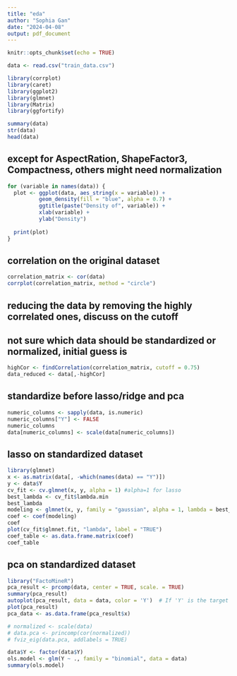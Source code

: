```yaml
---
title: "eda"
author: "Sophia Gan"
date: "2024-04-08"
output: pdf_document
---
```


```r
knitr::opts_chunk$set(echo = TRUE)
```

```r
data <- read.csv("train_data.csv")
```

```r
library(corrplot)
library(caret)
library(ggplot2)
library(glmnet)
library(Matrix)
library(ggfortify)
```

```r
summary(data)
str(data)
head(data)
```

## except for AspectRation, ShapeFactor3, Compactness, others might need normalization
```r
for (variable in names(data)) {
  plot <- ggplot(data, aes_string(x = variable)) +
          geom_density(fill = "blue", alpha = 0.7) +
          ggtitle(paste("Density of", variable)) +
          xlab(variable) +
          ylab("Density")
  
  print(plot)
}
```

## correlation on the original dataset
```r
correlation_matrix <- cor(data)
corrplot(correlation_matrix, method = "circle")
```
## reducing the data by removing the highly correlated ones, discuss on the cutoff
## not sure which data should be standardized or normalized, initial guess is 
```r
highCor <- findCorrelation(correlation_matrix, cutoff = 0.75)
data_reduced <- data[,-highCor]
```

## standardize before lasso/ridge and pca
```r
numeric_columns <- sapply(data, is.numeric)
numeric_columns["Y"] <- FALSE
numeric_columns
data[numeric_columns] <- scale(data[numeric_columns])
```

## lasso on standardized dataset
```r
library(glmnet)
x <- as.matrix(data[, -which(names(data) == "Y")])
y <- data$Y
cv_fit <- cv.glmnet(x, y, alpha = 1) #alpha=1 for lasso
best_lambda <- cv_fit$lambda.min
best_lambda
modeling <- glmnet(x, y, family = "gaussian", alpha = 1, lambda = best_lambda)
coef <- coef(modeling)
coef
plot(cv_fit$glmnet.fit, "lambda", label = "TRUE")
coef_table <- as.data.frame.matrix(coef)
coef_table
```

## pca on standardized dataset
```r
library("FactoMineR")
pca_result <- prcomp(data, center = TRUE, scale. = TRUE)
summary(pca_result)
autoplot(pca_result, data = data, color = 'Y')  # If 'Y' is the target variable
plot(pca_result)
pca_data <- as.data.frame(pca_result$x)

# normalized <- scale(data)
# data.pca <- princomp(cor(normalized))
# fviz_eig(data.pca, addlabels = TRUE)
```

```r
data$Y <- factor(data$Y)
ols.model <- glm(Y ~ ., family = "binomial", data = data)
summary(ols.model)
```

